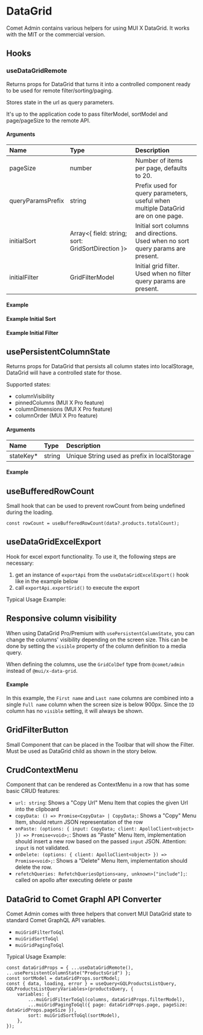 
<Meta title="Docs/Components/DataGrid" />

# DataGrid

Comet Admin contains various helpers for using MUI X DataGrid. It works with the MIT or the commercial version.

## Hooks

### useDataGridRemote

Returns props for DataGrid that turns it into a controlled component ready to be used for remote filter/sorting/paging.

Stores state in the url as query parameters.

It's up to the application code to pass filterModel, sortModel and page/pageSize to the remote API.

#### Arguments

| Name              | Type                                              | Description                                                                      |
| :---------------- | :------------------------------------------------ | :------------------------------------------------------------------------------- |
| pageSize          | number                                            | Number of items per page, defaults to 20.                                        |
| queryParamsPrefix | string                                            | Prefix used for query parameters, useful when multiple DataGrid are on one page. |
| initialSort       | Array<{ field: string; sort: GridSortDirection }> | Initial sort columns and directions. Used when no sort query params are present. |
| initialFilter     | GridFilterModel                                   | Initial grid filter. Used when no filter query params are present.               |

#### Example

<Canvas>
    <Story id="stories-components-datagrid--usedatagridremote" />
</Canvas>

#### Example Initial Sort

<Canvas>
    <Story id="stories-components-datagrid--usedatagridremoteinitialsort" />
</Canvas>

#### Example Initial Filter

<Canvas>
    <Story id="stories-components-datagrid--usedatagridremoteinitialfilter" />
</Canvas>

## usePersistentColumnState

Returns props for DataGrid that persists all column states into localStorage, DataGrid will have a controlled state for those.

Supported states:

-   columnVisibility
-   pinnedColumns (MUI X Pro feature)
-   columnDimensions (MUI X Pro feature)
-   columnOrder (MUI X Pro feature)

#### Arguments

| Name       | Type   | Description                                  |
| :--------- | :----- | :------------------------------------------- |
| stateKey\* | string | Unique String used as prefix in localStorage |

#### Example

<Canvas>
    <Story id="stories-components-datagrid--usepersistentcolumnstate" />
</Canvas>

## useBufferedRowCount

Small hook that can be used to prevent rowCount from being undefined during the loading.

```
const rowCount = useBufferedRowCount(data?.products.totalCount);
```

## useDataGridExcelExport

Hook for excel export functionality. To use it, the following steps are necessary:

1. get an instance of `exportApi` from the `useDataGridExcelExport()` hook like in the example below
2. call `exportApi.exportGrid()` to execute the export

Typical Usage Example:

<Canvas>
    <Story id="stories-components-datagrid--usedatagridexcelexport" />
</Canvas>

## Responsive column visibility

When using DataGrid Pro/Premium with `usePersistentColumnState`, you can change the columns' visibility depending on the screen size.
This can be done by setting the `visible` property of the column definition to a media query.

When defining the columns, use the `GridColDef` type from `@comet/admin` instead of `@mui/x-data-grid`.

#### Example

In this example, the `First name` and `Last name` columns are combined into a single `Full name` column when the screen size is below 900px.
Since the `ID` column has no `visible` setting, it will always be shown.

<Canvas>
    <Story id="stories-components-datagrid--responsivecolumns" />
</Canvas>

## GridFilterButton

Small Component that can be placed in the Toolbar that will show the Filter. Must be used as DataGrid child as shown in the story below.

<Canvas>
    <Story id="stories-components-datagrid--gridfilterbutton" />
</Canvas>

## CrudContextMenu

Component that can be rendered as ContextMenu in a row that has some basic CRUD features:

-   `url: string`: Shows a "Copy Url" Menu Item that copies the given Url into the clipboard
-   `copyData: () => Promise<CopyData> | CopyData;`: Shows a "Copy" Menu Item, should return JSON representation of the row
-   `onPaste: (options: { input: CopyData; client: ApolloClient<object> }) => Promise<void>;`: Shows as "Paste" Menu Item, implementation should insert a new row based on the passed `input` JSON. Attention: `input` is not validated.
-   `onDelete: (options: { client: ApolloClient<object> }) => Promise<void>;`: Shows a "Delete" Menu Item, implementation should delete the row.
-   `refetchQueries: RefetchQueriesOptions<any, unknown>["include"];`: called on apollo after executing delete or paste

<Canvas>
    <Story id="stories-components-datagrid--crudcontextmenu" />
</Canvas>

## DataGrid to Comet Graphl API Converter

Comet Admin comes with three helpers that convert MUI DataGrid state to standard Comet GraphQL API variables.

-   `muiGridFilterToGql`
-   `muiGridSortToGql`
-   `muiGridPagingToGql`

Typical Usage Example:

```
const dataGridProps = { ...useDataGridRemote(), ...usePersistentColumnState("ProductsGrid") };
const sortModel = dataGridProps.sortModel;
const { data, loading, error } = useQuery<GQLProductsListQuery, GQLProductsListQueryVariables>(productsQuery, {
    variables: {
        ...muiGridFilterToGql(columns, dataGridProps.filterModel),
        ...muiGridPagingToGql({ page: dataGridProps.page, pageSize: dataGridProps.pageSize }),
        sort: muiGridSortToGql(sortModel),
    },
});

```
